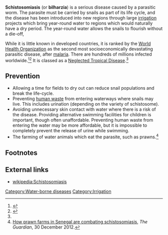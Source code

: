 '''Schistosomiasis''' (or '''bilharzia''') is a serious disease caused by a parasitic worm.{{w|helminth}} The parasite must be carried by snails as part of its life cycle, and the disease has been introduced into new regions through large [[irrigation]] projects which bring year-round water to regions which would naturally have a dry period. The year-round water allows the snails to flourish without a die-off, 

While it is little known in developed countries, it is ranked by the [[World Health Organization]] as the second most socioeconomically devastating parasitic disease, after [[malaria]]. There are hundreds of millions infected worldwide.<ref>{{Cite web|url=http://www.who.int/mediacentre/factsheets/fs115/en/index.html|publisher=World Health Organization|title=Schistosomiasis Fact Sheet|accessdate=10 August 2011}}</ref><ref name="CDC">{{Cite web|name="CDC"|url=http://www.cdc.gov/parasites/schistosomiasis|publisher=Centers for Disease Control and Prevention|title=Schistosomiasis|accessdate=10 August 2011}}</ref> It is classed as a [[Neglected Tropical Disease]].<ref name="CDC"/>

== Prevention ==

* Allowing a time for fields to dry out can reduce snail populations and break the life-cycle.
* Preventing [[human waste]] from entering waterways where snails may live. This includes urination (depending on the variety of schistosome).
* Avoiding unnecessary skin contact with water where there is a risk of the disease. Providing alternative swimming facilities for children is important, though often unaffordable. Preventing human waste from entering the water may be more affordable, but it is impossible to completely prevent the release of urine while swimming.
* The farming of water animals which eat the parasite, such as prawns.<ref>[http://www.guardian.co.uk/global-development/poverty-matters/2012/dec/30/prawn-farms-senegal-schistosomiasis How prawn farms in Senegal are combating schistosomiasis], ''The Guardian'', 30 December 2012.</ref>

== Footnotes ==
{{reflist}}


== External links ==

* [[wikipedia:Schistosomiasis]]

[[Category:Water-borne diseases]]
[[Category:Irrigation]]
